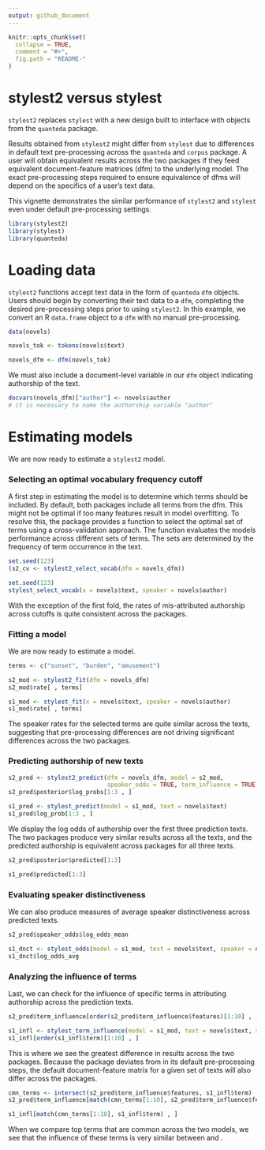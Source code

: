 ```yaml
---
output: github_document
---
```


<!-- README.md is generated from README.Rmd. Please edit that file -->

```r
knitr::opts_chunk$set(
  collapse = TRUE,
  comment = "#>",
  fig.path = "README-"
)
```

# stylest2 versus stylest

`stylest2` replaces `stylest` with a new design built to interface with objects from the `quanteda` package.

Results obtained from `stylest2` might differ from `stylest` due to differences in default text pre-processing across the `quanteda` and `corpus` package. A user will obtain equivalent results across the two packages if they feed equivalent document-feature matrices (dfm) to the underlying model. The exact pre-processing steps required to ensure equivalence of dfms will depend on the specifics of a user's text data. 

This vignette demonstrates the similar performance of `stylest2` and `stylest` even under default pre-processing settings.

```r
library(stylest2)
library(stylest)
library(quanteda)
```

# Loading data

`stylest2` functions accept text data in the form of `quanteda` `dfm` objects. Users should begin by converting their text data to a `dfm`, completing the desired pre-processing steps prior to using `stylest2`. In this example, we convert an R `data.frame` object to a `dfm` with no manual pre-processing.

```r
data(novels)

novels_tok <- tokens(novels$text)

novels_dfm <- dfm(novels_tok)
```

We must also include a document-level variable in our `dfm` object indicating authorship of the text.

```r
docvars(novels_dfm)["author"] <- novels$author 
# it is necessary to name the authorship variable "author"
```

# Estimating models

We are now ready to estimate a `stylest2` model.

### Selecting an optimal vocabulary frequency cutoff

A first step in estimating the model is to determine which terms should be included. By default, both packages include all terms from the dfm. This might not be optimal if too many features result in model overfitting. To resolve this, the package provides a function to select the optimal set of terms using a cross-validation approach. The \code{stylest2_select_vocab} function evaluates the models performance across different sets of terms. The sets are determined by the frequency of term occurrence in the text. 

```r
set.seed(123)
(s2_cv <- stylest2_select_vocab(dfm = novels_dfm))

set.seed(123)
stylest_select_vocab(x = novels$text, speaker = novels$author)
```

With the exception of the first fold, the rates of mis-attributed authorship across cutoffs is quite consistent across the packages. 


### Fitting a model

We are now ready to estimate a model.

```r
terms <- c("sunset", "burden", "amusement")

s2_mod <- stylest2_fit(dfm = novels_dfm)
s2_mod$rate[ , terms]

s1_mod <- stylest_fit(x = novels$text, speaker = novels$author)
s1_mod$rate[ , terms]
```

The speaker rates for the selected terms are quite similar across the texts, suggesting that pre-processing differences are not driving significant differences across the two packages. 

### Predicting authorship of new texts

```r
s2_pred <- stylest2_predict(dfm = novels_dfm, model = s2_mod,
                            speaker_odds = TRUE, term_influence = TRUE)
s2_pred$posterior$log_probs[1:3 , ]

s1_pred <- stylest_predict(model = s1_mod, text = novels$text)
s1_pred$log_prob[1:3 , ]
```

We display the log odds of authorship over the first three prediction texts. The two packages produce very similar results across all the texts, and the predicted authorship is equivalent across packages for all three texts.

```r
s2_pred$posterior$predicted[1:3]

s1_pred$predicted[1:3]
```

### Evaluating speaker distinctiveness

We can also produce measures of average speaker distinctiveness across predicted texts.

```r
s2_pred$speaker_odds$log_odds_mean

s1_dnct <- stylest_odds(model = s1_mod, text = novels$text, speaker = novels$author)
s1_dnct$log_odds_avg
```

### Analyzing the influence of terms

Last, we can check for the influence of specific terms in attributing authorship across the prediction texts. 

```r
s2_pred$term_influence[order(s2_pred$term_influence$features)[1:10] , ]

s1_infl <- stylest_term_influence(model = s1_mod, text = novels$text, speaker = novels$author)
s1_infl[order(s1_infl$term)[1:10] , ]
```

This is where we see the greatest difference in results across the two packages. Because the \code{corpus} package deviates from \code{quanteda} in its default pre-processing steps, the default document-feature matrix for a given set of texts will also differ across the packages.

```r
cmn_terms <- intersect(s2_pred$term_influence$features, s1_infl$term)
s2_pred$term_influence[match(cmn_terms[1:10], s2_pred$term_influence$features) , ]

s1_infl[match(cmn_terms[1:10], s1_infl$term) , ]
```

When we compare top terms that are common across the two models, we see that the influence of these terms is very similar between \code{stylest} and \code{stylest2}. 









